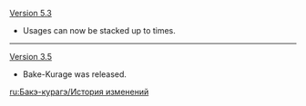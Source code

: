 {{Change History/Header}}
[[Version 5.3]]
* Usages can now be stacked up to {{Highlight|4}} times.
----
[[Version 3.5]]
* Bake-Kurage was released.
<noinclude>
[[ru:Бакэ-курагэ/История изменений]]
</noinclude>